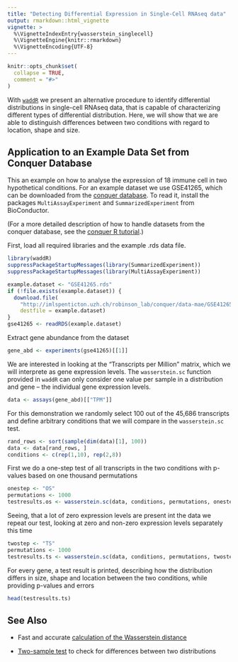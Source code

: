 ```yaml
---
title: "Detecting Differential Expression in Single-Cell RNAseq data"
output: rmarkdown::html_vignette
vignette: >
  %\VignetteIndexEntry{wasserstein_singlecell}
  %\VignetteEngine{knitr::rmarkdown}
  %\VignetteEncoding{UTF-8}
---
```

  
```r
knitr::opts_chunk$set(
  collapse = TRUE,
  comment = "#>"
)
```



With [`waddR`](waddR.html) we present an alternative procedure to identify differential distributions in single-cell RNAseq data, that is capable of characterizing different types of differential distribution.
Here, we will show that we are able to distinguish differences between two conditions with regard to location, shape and size.

## Application to an Example Data Set from Conquer Database

This an example on how to analyse the expression of 18 immune cell in two hypothetical conditions.
For an example dataset we use GSE41265, which can be downloaded from the [conquer database](http://imlspenticton.uzh.ch:3838/conquer/).
To read it, install the packages `MultiAssayExperiment` and `SummarizedExperiment` from BioConductor.

(For a more detailed description of how to handle datasets from the conquer database, see the [conquer R tutorial](https://github.com/markrobinsonuzh/conquer/blob/master/shiny-download/tutorial.md).)

First, load all required libraries and the example .rds data file.

```r
library(waddR)
suppressPackageStartupMessages(library(SummarizedExperiment))
suppressPackageStartupMessages(library(MultiAssayExperiment))

example.dataset <- "GSE41265.rds"
if (!file.exists(example.dataset)) {
  download.file(
    "http://imlspenticton.uzh.ch/robinson_lab/conquer/data-mae/GSE41265.rds",
    destfile = example.dataset)
}
gse41265 <- readRDS(example.dataset)
```

Extract gene abundance from the dataset
```r
gene_abd <- experiments(gse41265)[[1]]
```

We are interested in looking at the "Transcripts per Million" matrix, which we will interprete as gene expression levels. 
The `wasserstein.sc` function provided in `waddR` can only consider one value per sample in a distribution and gene -- the individual gene expression levels.
```r
data <- assays(gene_abd)[["TPM"]]
```

For this demonstration we randomly select 100 out of the 45,686 transcripts and define arbitrary conditions that we will compare in the `wasserstein.sc` test.
```r
rand_rows <- sort(sample(dim(data)[1], 100))
data <- data[rand_rows, ]
conditions <- c(rep(1,10), rep(2,8))
```

First we do a one-step test of all transcripts in the two conditions with p-values based on one thousand permutations
```r
onestep <- "OS"
permutations <- 1000
testresults.os <- wasserstein.sc(data, conditions, permutations, onestep)
```

Seeing, that a lot of zero expression levels are present int the data we repeat our test, looking at zero and non-zero expression levels separately this time
```r
twostep <- "TS"
permutations <- 1000
testresults.ts <- wasserstein.sc(data, conditions, permutations, twostep)
```

For every gene, a test result is printed, describing how the distribution differs in size,
shape and location between the two conditions, while providing p-values and errors
```r
head(testresults.ts)

```

## See Also

* Fast and accurate [calculation of the  Wasserstein distance](wasserstein_metric.html)

* [Two-sample test](wasserstein_test.html) to check for differences between two distributions

